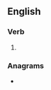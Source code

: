 ==English==

===Verb===
{{head|en|verb form}}

# {{en-past of|send down}}

===Anagrams===
* {{anagrams|en|Townsend}}